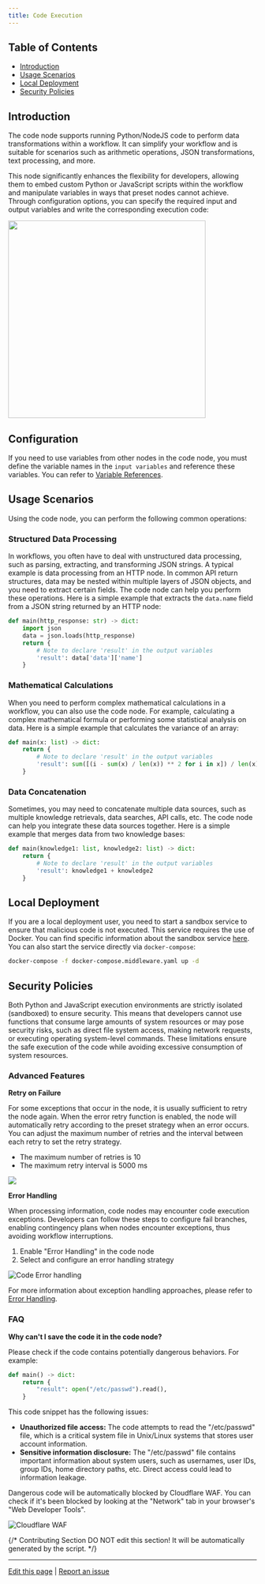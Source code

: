 ```yaml
---
title: Code Execution
---
```



## Table of Contents

* [Introduction](#introduction)
* [Usage Scenarios](#usage-scenarios)
* [Local Deployment](#local-deployment)
* [Security Policies](#security-policies)

## Introduction

The code node supports running Python/NodeJS code to perform data transformations within a workflow. It can simplify your workflow and is suitable for scenarios such as arithmetic operations, JSON transformations, text processing, and more.

This node significantly enhances the flexibility for developers, allowing them to embed custom Python or JavaScript scripts within the workflow and manipulate variables in ways that preset nodes cannot achieve. Through configuration options, you can specify the required input and output variables and write the corresponding execution code:

<img src="https://assets-docs.dify.ai/dify-enterprise-mintlify/en/guides/workflow/node/9969aa1bc1912aebe366f5d8f5dde296.png" width="400"/>

## Configuration

If you need to use variables from other nodes in the code node, you must define the variable names in the `input variables` and reference these variables. You can refer to [Variable References](/en/guides/workflow/variables).

## Usage Scenarios

Using the code node, you can perform the following common operations:

### Structured Data Processing

In workflows, you often have to deal with unstructured data processing, such as parsing, extracting, and transforming JSON strings. A typical example is data processing from an HTTP node. In common API return structures, data may be nested within multiple layers of JSON objects, and you need to extract certain fields. The code node can help you perform these operations. Here is a simple example that extracts the `data.name` field from a JSON string returned by an HTTP node:

```python
def main(http_response: str) -> dict:
    import json
    data = json.loads(http_response)
    return {
        # Note to declare 'result' in the output variables
        'result': data['data']['name'] 
    }
```

### Mathematical Calculations

When you need to perform complex mathematical calculations in a workflow, you can also use the code node. For example, calculating a complex mathematical formula or performing some statistical analysis on data. Here is a simple example that calculates the variance of an array:

```python
def main(x: list) -> dict:
    return {
        # Note to declare 'result' in the output variables
        'result': sum([(i - sum(x) / len(x)) ** 2 for i in x]) / len(x)
    }
```

### Data Concatenation

Sometimes, you may need to concatenate multiple data sources, such as multiple knowledge retrievals, data searches, API calls, etc. The code node can help you integrate these data sources together. Here is a simple example that merges data from two knowledge bases:

```python
def main(knowledge1: list, knowledge2: list) -> dict:
    return {
        # Note to declare 'result' in the output variables
        'result': knowledge1 + knowledge2
    }
```

## Local Deployment

If you are a local deployment user, you need to start a sandbox service to ensure that malicious code is not executed. This service requires the use of Docker. You can find specific information about the sandbox service [here](https://github.com/langgenius/dify/tree/main/docker/docker-compose.middleware.yaml). You can also start the service directly via `docker-compose`:

```bash
docker-compose -f docker-compose.middleware.yaml up -d
```

## Security Policies

Both Python and JavaScript execution environments are strictly isolated (sandboxed) to ensure security. This means that developers cannot use functions that consume large amounts of system resources or may pose security risks, such as direct file system access, making network requests, or executing operating system-level commands. These limitations ensure the safe execution of the code while avoiding excessive consumption of system resources.

### Advanced Features

**Retry on Failure**

For some exceptions that occur in the node, it is usually sufficient to retry the node again. When the error retry function is enabled, the node will automatically retry according to the preset strategy when an error occurs. You can adjust the maximum number of retries and the interval between each retry to set the retry strategy.

- The maximum number of retries is 10
- The maximum retry interval is 5000 ms

![](https://assets-docs.dify.ai/2024/12/9fdd5525a91dc925b79b89272893becf.png)

**Error Handling**

When processing information, code nodes may encounter code execution exceptions. Developers can follow these steps to configure fail branches, enabling contingency plans when nodes encounter exceptions, thus avoiding workflow interruptions.

1. Enable "Error Handling" in the code node
2. Select and configure an error handling strategy

![Code Error handling](https://assets-docs.dify.ai/2024/12/58f392734ce44b22cd8c160faf28cd14.png)

For more information about exception handling approaches, please refer to [Error Handling](/en/guides/workflow/error-handling).

### FAQ

**Why can't I save the code it in the code node?**

Please check if the code contains potentially dangerous behaviors. For example:

```python
def main() -> dict:
    return {
        "result": open("/etc/passwd").read(),
    }
```

This code snippet has the following issues:

* **Unauthorized file access:** The code attempts to read the "/etc/passwd" file, which is a critical system file in Unix/Linux systems that stores user account information.
* **Sensitive information disclosure:** The "/etc/passwd" file contains important information about system users, such as usernames, user IDs, group IDs, home directory paths, etc. Direct access could lead to information leakage.

Dangerous code will be automatically blocked by Cloudflare WAF. You can check if it's been blocked by looking at the "Network" tab in your browser's "Web Developer Tools".

![Cloudflare WAF](https://assets-docs.dify.ai/2024/12/ad4dc065c4c567c150ab7fa7bfd123a3.png)

{/*
Contributing Section
DO NOT edit this section!
It will be automatically generated by the script.
*/}

---

[Edit this page](https://github.com/langgenius/dify-docs/edit/main/en/guides/workflow/node/code.mdx) | [Report an issue](https://github.com/langgenius/dify-docs/issues/new?template=docs.yml)

